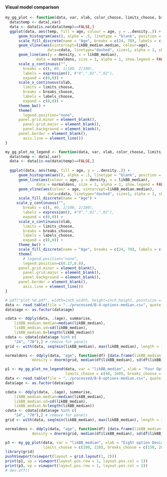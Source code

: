 #### Visual model comparison

```r
my_gg_plot <- function(data, var, xlab, color_choose, limits_choose, breaks_choose, labels_choose, normaldens){
  data$temp <- data[,var]
  data <- data[is.na(data$temp)==FALSE,]
  ggplot(data, aes(temp, fill = age, colour = age, y = ..density..)) + 
      geom_histogram(aes(), alpha = .5, linetype = "blank", position = "identity", binwidth = 10) +
	  scale_fill_discrete(name = "Age", breaks = c(24, 70), labels = c("YA", "OA")) +
	  geom_vline(aes(xintercept=likBB_median.median, colour=age),
	    		   data=cdata, linetype="dashed", size=1, alpha = 1, show.legend = FALSE) +
	  geom_line(aes(y = density, x = likBB_median),
	  		  data = normaldens, size = 1, alpha = 1, show.legend = FALSE) +
	  scale_y_continuous("", 
     	breaks = c(), #0, 1/100, 2/100),
     	labels = expression(), #"0",".01",".02"),
     	expand = c(0,0)) +
	  scale_x_continuous(xlab, 
     	limits = limits_choose,
     	breaks = breaks_choose,
     	labels = labels_choose,
     	expand = c(0,0)) +
	  theme_bw() + 
	  theme(
	    legend.position="none",
      panel.grid.minor = element_blank(), 
	    panel.grid.major = element_blank(), 
	    panel.background = element_blank(),
      panel.border = element_blank(), 
	    axis.line = element_line())
}

my_gg_plot_no_legend <- function(data, var, xlab, color_choose, limits_choose, breaks_choose, labels_choose, normaldens){
  data$temp <- data[,var]
  data <- data[is.na(data$temp)==FALSE,]
  
  ggplot(data, aes(temp, fill = age, y = ..density..)) + 
  	  geom_histogram(aes(), alpha = .5, linetype = "blank", position = "identity", binwidth = 10) +
      geom_line(aes(colour = age, y = density, x = likBB_median),
	  		  data = normaldens, size = 1, alpha = 1, show.legend = FALSE) +
  	  geom_vline(aes(colour = age, xintercept=likBB_median.median),
	    		   data=cdata, linetype="dashed", size=1, alpha = 1, show.legend = FALSE) +
	  scale_fill_discrete(name = "Age") +
	 scale_y_continuous("", 
     	breaks = c(), #0, 1/100, 2/100),
     	labels = expression(), #"0",".01",".02"),
     	expand = c(0,0)) +
	  scale_x_continuous(xlab, 
     	limits = limits_choose,
     	breaks = breaks_choose,
     	labels = labels_choose,
     	expand = c(0,0)) +
	  theme_bw() + 
  	  scale_fill_discrete(name = "Age", breaks = c(24, 70), labels = c("YA", "OA")) +
	  theme(
	    # legend.position="none",
	  	legend.position=c(0.27,0.8),
      panel.grid.minor = element_blank(), 
	    panel.grid.major = element_blank(), 
	    panel.background = element_blank(),
      panel.border = element_blank(), 
	    axis.line = element_line())
}
```


```r
# pdf("plot-%d.pdf", width=inch_width, height=inch_height, pointsize = pointsize)
data <- read.table(file = "../processed/B-4-options-median.csv", quote = "", sep = ",", header = TRUE)
data$age <- as.factor(data$age)

cdata <- ddply(data, .(age), summarise, 
	likBB_median.median=median(likBB_median), 
	likBB_median.sd=sd(likBB_median),
	likBB_median.N=length(likBB_median))
cdata <- cdata[cdata$age %in% c(
	"24", "70"),] # remove for panels
grid <- with(data, seq(min(likBB_median), max(likBB_median), length = 100))

normaldens <- ddply(data, "age", function(df) {data.frame(likBB_median = grid, 
			density = dnorm(grid, median(df$likBB_median), sd(df$likBB_median)))})

p1 <- my_gg_plot_no_legend(data, var = "likBB_median", xlab = "Four Option Deviance", color_choose = "age",
						   limits_choose = c(40, 160), breaks_choose = c(50, 100, 150), labels_choose = expression(50, 100, 150), normaldens)
data <- read.table(file = "../processed/B-8-options-median.csv", quote = "", sep = ",", header = TRUE)
data$age <- as.factor(data$age)

cdata <- ddply(data, .(age), summarise, 
	likBB_median.median=median(likBB_median), 
	likBB_median.sd=sd(likBB_median),
	likBB_median.N=length(likBB_median))
cdata <- cdata[cdata$age %in% c(
	"24", "70"),] # remove for panels
grid <- with(data, seq(min(likBB_median), max(likBB_median), length = 100))

normaldens <- ddply(data, "age", function(df) {data.frame(likBB_median = grid, 
			density = dnorm(grid, median(df$likBB_median), sd(df$likBB_median)))})

p3 <- my_gg_plot(data, var = "likBB_median", xlab = "Eight option Deviance", color_choose = "age", 
				 limits_choose = c(100, 220), breaks_choose = c(150, 200), labels_choose = expression(150, 200), normaldens)
library(grid)
pushViewport(viewport(layout = grid.layout(1, 2)))
print(p1, vp = viewport(layout.pos.row = 1, layout.pos.col = 1))
print(p3, vp = viewport(layout.pos.row = 1, layout.pos.col = 2))
# dev.off()
```